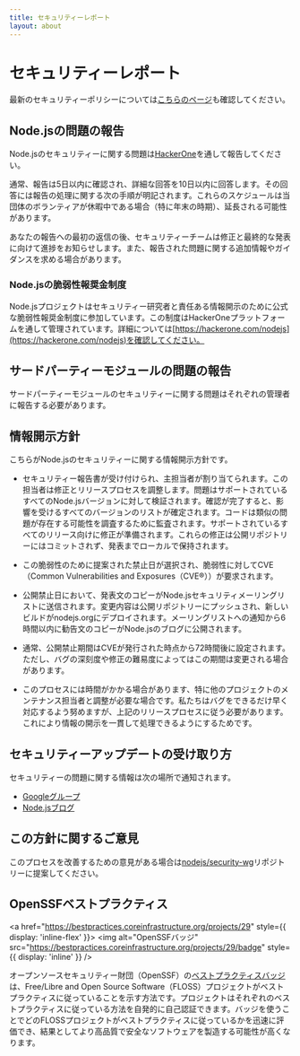 ```yaml
---
title: セキュリティーレポート
layout: about
---
```


# セキュリティーレポート

最新のセキュリティーポリシーについては[こちらのページ](https://github.com/nodejs/node/security/policy)も確認してください。

## Node.jsの問題の報告

Node.jsのセキュリティーに関する問題は[HackerOne](https://hackerone.com/nodejs)を通して報告してください。

通常、報告は5日以内に確認され、詳細な回答を10日以内に回答します。その回答には報告の処理に関する次の手順が明記されます。これらのスケジュールは当団体のボランティアが休暇中である場合（特に年末の時期）、延長される可能性があります。

あなたの報告への最初の返信の後、セキュリティーチームは修正と最終的な発表に向けて進捗をお知らせします。また、報告された問題に関する追加情報やガイダンスを求める場合があります。

### Node.jsの脆弱性報奨金制度

Node.jsプロジェクトはセキュリティー研究者と責任ある情報開示のために公式な脆弱性報奨金制度に参加しています。この制度はHackerOneプラットフォームを通して管理されています。詳細については[https://hackerone.com/nodejs](https://hackerone.com/nodejs)を確認してください。

## サードパーティーモジュールの問題の報告

サードパーティーモジュールのセキュリティーに関する問題はそれぞれの管理者に報告する必要があります。

## 情報開示方針

こちらがNode.jsのセキュリティーに関する情報開示方針です。

- セキュリティー報告書が受け付けられ、主担当者が割り当てられます。この
  担当者は修正とリリースプロセスを調整します。問題はサポートされているすべてのNode.jsバージョンに対して検証されます。確認が完了すると、影響を受けるすべてのバージョンのリストが確定されます。コードは類似の問題が存在する可能性を調査するために監査されます。サポートされているすべてのリリース向けに修正が準備されます。これらの修正は公開リポジトリーにはコミットされず、発表までローカルで保持されます。

- この脆弱性のために提案された禁止日が選択され、脆弱性に対してCVE（Common Vulnerabilities and Exposures（CVE®））が要求されます。

- 公開禁止日において、発表文のコピーがNode.jsセキュリティメーリングリストに送信されます。変更内容は公開リポジトリーにプッシュされ、新しいビルドがnodejs.orgにデプロイされます。メーリングリストへの通知から6時間以内に勧告文のコピーがNode.jsのブログに公開されます。

- 通常、公開禁止期間はCVEが発行された時点から72時間後に設定されます。ただし、バグの深刻度や修正の難易度によってはこの期間は変更される場合があります。

- このプロセスには時間がかかる場合があります、特に他のプロジェクトのメンテナンス担当者と調整が必要な場合です。私たちはバグをできるだけ早く対応するよう努めますが、上記のリリースプロセスに従う必要があります。これにより情報の開示を一貫して処理できるようにするためです。

## セキュリティーアップデートの受け取り方

セキュリティーの問題に関する情報は次の場所で通知されます。

- [Googleグループ](https://groups.google.com/group/nodejs-sec)
- [Node.jsブログ](/blog)

## この方針に関するご意見

このプロセスを改善するための意見がある場合は[nodejs/security-wg](https://github.com/nodejs/security-wg)リポジトリーに提案してください。

## OpenSSFベストプラクティス

<a href="https://bestpractices.coreinfrastructure.org/projects/29" style={{ display: 'inline-flex' }}>
  <img alt="OpenSSFバッジ" src="https://bestpractices.coreinfrastructure.org/projects/29/badge" style={{ display: 'inline' }} />
</a>

オープンソースセキュリティー財団（OpenSSF）の[ベストプラクティスバッジ](https://github.com/coreinfrastructure/best-practices-badge)は、Free/Libre and Open Source Software（FLOSS）プロジェクトがベストプラクティスに従っていることを示す方法です。プロジェクトはそれぞれのベストプラクティスに従っている方法を自発的に自己認証できます。バッジを使うことでどのFLOSSプロジェクトがベストプラクティスに従っているかを迅速に評価でき、結果としてより高品質で安全なソフトウェアを製造する可能性が高くなります。
